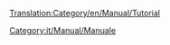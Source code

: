 [[Translation:Category/en/Manual/Tutorial]]

{{en/Bilingual box| It
| --- Una categoria per le pagine relative i tutorial. Gli articoli con il [[Template:it/Manual/Tutorial/Tutorial]] vengono automaticamente inseriti qui.
| A Category for Tutorial related pages. Articles that are called by [[Template:it/Manual/Tutorial/Tutorial]] are automatically placed here. }}


[[Category:it/Manual/Manuale]]
